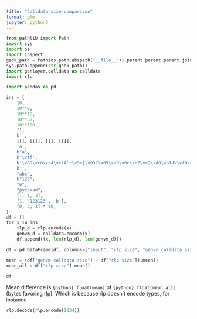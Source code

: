 ```yaml
---
title: "Calldata size comparison"
format: gfm
jupyter: python3
---
```


```python
from pathlib import Path
import sys
import os
import inspect
gsdk_path = Path(os.path.abspath("__file__")).parent.parent.parent.joinpath('sdk-python', 'py')
sys.path.append(str(gsdk_path))
import genlayer.calldata as calldata
import rlp

import pandas as pd

ins = [
    10,
    10**9,
    10**18,
    10**32,
    10**100,
    [],
    b'',
    [[], [[]], [[], []]],
    'a',
    b'a',
    b'\xff',
    b'\x89\xc8\xa4\xc1A`r\x9e|\x93C\x05\xa9\x0c\xb7\xc2\xd8\xb7dV\xf0\xa2\x9enX\xf9[v\xaf/`\xffC\xe0\x08n\xe3\xcc\x82j\xbdI\xb1#E\x00:\xcc\x18\x19\x9e\xebf2\x82dO\x1eG_W\x17J@\xef\x15\x08\xd5NI\xe53\xddE\x8eMw\xfbtt\x81\xae3_\xa8C\x0c\xb0\xe3\x91\x1a\xa9*\t\xeeZ\xc7\xe7A\xef'
    b'',
    "abc",
    b"123",
    "й",
    "русский",
    [1, 1, 3],
    [1, '123123', 'b'],
    [0, 2, 3] * 10,
]
df = []
for x in ins:
    rlp_d = rlp.encode(x)
    genvm_d = calldata.encode(x)
    df.append((x, len(rlp_d), len(genvm_d)))

df = pd.DataFrame(df, columns=["input", "rlp size", "genvm calldata size"])

mean = (df["genvm calldata size"] - df["rlp size"]).mean()
mean_all = df["rlp size"].mean()

df
```

Mean difference is `{python} float(mean)` of `{python} float(mean_all)` (bytes favoring rlp). Which is because rlp doesn't encode types, for instance

```python
rlp.decode(rlp.encode(1234))
```
